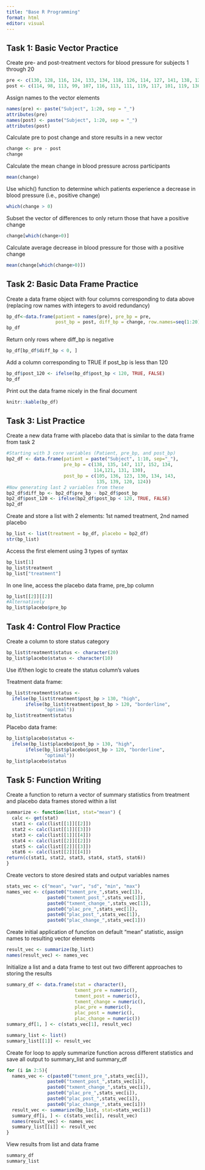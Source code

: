 ```yaml
---
title: "Base R Programming"
format: html
editor: visual
---
```


## Task 1: Basic Vector Practice

Create pre- and post-treatment vectors for blood pressure for subjects 1 through 20

```r
pre <- c(130, 128, 116, 124, 133, 134, 118, 126, 114, 127, 141, 138, 128, 140, 137, 131, 120, 128, 139, 135)
post <- c(114, 98, 113, 99, 107, 116, 113, 111, 119, 117, 101, 119, 130, 122, 106, 106, 124, 102, 117, 113)
```

Assign names to the vector elements

```r
names(pre) <- paste("Subject", 1:20, sep = "_")
attributes(pre)
names(post) <- paste("Subject", 1:20, sep = "_")
attributes(post)
```

Calculate pre to post change and store results in a new vector

```r
change <- pre - post
change
```

Calculate the mean change in blood pressure across participants

```r
mean(change)
```

Use which() function to determine which patients experience a decrease in blood pressure (i.e., positive change)

```r
which(change > 0)
```

Subset the vector of differences to only return those that have a positive change

```r
change[which(change>0)]
```

Calculate average decrease in blood pressure for those with a positive change

```r
mean(change[which(change>0)])
```

## Task 2: Basic Data Frame Practice

Create a data frame object with four columns corresponding to data above (replacing row names with integers to avoid redundancy)

```r
bp_df<-data.frame(patient = names(pre), pre_bp = pre, 
                  post_bp = post, diff_bp = change, row.names=seq(1:20))
bp_df
```

Return only rows where diff_bp is negative

```r
bp_df[bp_df$diff_bp < 0, ]
```

Add a column corresponding to TRUE if post_bp is less than 120

```r
bp_df$post_120 <- ifelse(bp_df$post_bp < 120, TRUE, FALSE)
bp_df
```

Print out the data frame nicely in the final document

```r
knitr::kable(bp_df)
```

## Task 3: List Practice

Create a new data frame with placebo data that is similar to the data frame from task 2

```r
#Starting with 3 core variables (Patient, pre_bp, and post_bp)
bp2_df <- data.frame(patient = paste("Subject", 1:10, sep="_"), 
                     pre_bp = c(138, 135, 147, 117, 152, 134,
                                114,121, 131, 130), 
                     post_bp = c(105, 136, 123, 130, 134, 143, 
                                 135, 139, 120, 124))
#Now generating last 2 variables from these
bp2_df$diff_bp <- bp2_df$pre_bp - bp2_df$post_bp
bp2_df$post_120 <- ifelse(bp2_df$post_bp < 120, TRUE, FALSE)
bp2_df
```

Create and store a list with 2 elements: 1st named treatment, 2nd named placebo

```r
bp_list <- list(treatment = bp_df, placebo = bp2_df)
str(bp_list)
```

Access the first element using 3 types of syntax

```r
bp_list[1]
bp_list$treatment
bp_list["treatment"]
```

In one line, access the placebo data frame, pre_bp column

```r
bp_list[[2]][[2]]
#Alternatively
bp_list$placebo$pre_bp
```

## Task 4: Control Flow Practice

Create a column to store status category

```r
bp_list$treatment$status <- character(20)
bp_list$placebo$status <- character(10)
```

Use if/then logic to create the status column's values

Treatment data frame:

```r
bp_list$treatment$status <- 
  ifelse(bp_list$treatment$post_bp > 130, "high",
       ifelse(bp_list$treatment$post_bp > 120, "borderline",
              "optimal"))
bp_list$treatment$status
```

Placebo data frame:

```r
bp_list$placebo$status <- 
  ifelse(bp_list$placebo$post_bp > 130, "high",
       ifelse(bp_list$placebo$post_bp > 120, "borderline",
              "optimal"))
bp_list$placebo$status
```

## Task 5: Function Writing

Create a function to return a vector of summary statistics from treatment and placebo data frames stored within a list

```r
summarize <- function(list, stat="mean") {
  calc <- get(stat)
  stat1 <- calc(list[[1]][[2]])
  stat2 <- calc(list[[1]][[3]])
  stat3 <- calc(list[[1]][[4]])
  stat4 <- calc(list[[2]][[2]])
  stat5 <- calc(list[[2]][[3]])
  stat6 <- calc(list[[2]][[4]])
return(c(stat1, stat2, stat3, stat4, stat5, stat6))
}
```

Create vectors to store desired stats and output variables names

```r
stats_vec <- c("mean", "var", "sd", "min", "max")
names_vec <- c(paste0("txment_pre_",stats_vec[1]),
               paste0("txment_post_",stats_vec[1]),
               paste0("txment_change_",stats_vec[1]),
               paste0("plac_pre_",stats_vec[1]),
               paste0("plac_post_",stats_vec[1]),
               paste0("plac_change_",stats_vec[1]))
```

Create initial application of function on default "mean" statistic, assign names to resulting vector elements

```r
result_vec <- summarize(bp_list)
names(result_vec) <- names_vec
```

Initialize a list and a data frame to test out two different approaches to storing the results

```r
summary_df <- data.frame(stat = character(),
                         txment_pre = numeric(),
                         txment_post = numeric(),
                         txment_change = numeric(),
                         plac_pre = numeric(),
                         plac_post = numeric(),
                         plac_change = numeric())
summary_df[1, ] <- c(stats_vec[1], result_vec)

summary_list <- list()
summary_list[[1]] <- result_vec
```

Create for loop to apply summarize function across different statistics and save all output to summary_list and summary_df

```r
for (i in 2:5){
  names_vec <- c(paste0("txment_pre_",stats_vec[i]),
               paste0("txment_post_",stats_vec[i]),
               paste0("txment_change_",stats_vec[i]),
               paste0("plac_pre_",stats_vec[i]),
               paste0("plac_post_",stats_vec[i]),
               paste0("plac_change_",stats_vec[i]))
  result_vec <- summarize(bp_list, stat=stats_vec[i])
  summary_df[i, ] <- c(stats_vec[i], result_vec)
  names(result_vec) <- names_vec
  summary_list[[i]] <- result_vec
}
```

View results from list and data frame

```r
summary_df
summary_list
```
